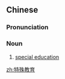 ==Chinese==
{{zh-forms|type=22}}

===Pronunciation===
{{zh-pron
|m=tèshū jiàoyù
|c=dak6 syu4 gaau3 juk6
|cat=n
}}

===Noun===
{{zh-noun}}

# [[special education]]

{{zh-cat|Education}}

[[zh:特殊教育]]